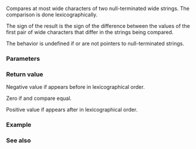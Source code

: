 {{cpp/title|wcsncmp}}
{{cpp/string/wide/navbar}}
{{ddcl|header=cwchar|
int wcsncmp( const wchar_t* lhs, const wchar_t* rhs, std::size_t count );
}}

Compares at most {{c|count}} wide characters of two null-terminated wide strings. The comparison is done lexicographically.

The sign of the result is the sign of the difference between the values of the first pair of wide characters that differ in the strings being compared.

The behavior is undefined if {{c|lhs}} or {{c|rhs}} are not pointers to null-terminated strings.

===Parameters===
{{par begin}}
{{par|lhs, rhs|pointers to the null-terminated wide strings to compare}}
{{par|count|maximum number of characters to compare}}
{{par end}}

===Return value===
Negative value if {{c|lhs}} appears before {{c|rhs}} in lexicographical order.

Zero if {{c|lhs}} and {{c|rhs}} compare equal.

Positive value if {{c|lhs}} appears after {{c|rhs}} in lexicographical order.

===Example===
{{example
|code=
#include &lt;clocale&gt;
#include &lt;cwchar&gt;
#include &lt;iostream&gt;
#include &lt;locale&gt;

void demo(const wchar_t* lhs, const wchar_t* rhs, int sz)
{
    int rc = std::wcsncmp(lhs, rhs, sz);
    if (rc == 0)
        std::wcout &lt;&lt; "First " &lt;&lt; sz &lt;&lt; " characters of ["
                   &lt;&lt; lhs &lt;&lt; "] equal [" &lt;&lt; rhs &lt;&lt; "]\n";
    else if (rc &lt; 0)
        std::wcout &lt;&lt; "First " &lt;&lt; sz &lt;&lt; " characters of ["
                   &lt;&lt; lhs &lt;&lt; "] precede [" &lt;&lt; rhs &lt;&lt; "]\n";
    else if (rc &gt; 0)
        std::wcout &lt;&lt; "First " &lt;&lt; sz &lt;&lt; " characters of ["
                   &lt;&lt; lhs &lt;&lt; "] follow [" &lt;&lt; rhs &lt;&lt; "]\n";
}

int main()
{
    const wchar_t str1[] = L"안녕하세요";
    const wchar_t str2[] = L"안녕히 가십시오";

    std::setlocale(LC_ALL, "en_US.utf8");
    std::wcout.imbue(std::locale("en_US.utf8"));
    demo(str1, str2, 5);
    demo(str2, str1, 8);
    demo(str1, str2, 2);
}
|output=
First 5 characters of [안녕하세요] precede [안녕히 가십시오]
First 8 characters of [안녕히 가십시오] follow [안녕하세요]
First 2 characters of [안녕하세요] equal [안녕히 가십시오]
}}

===See also===
{{dsc begin}}
{{dsc inc|cpp/string/byte/dsc strncmp}}
{{dsc inc|cpp/string/wide/dsc wcscmp}}
{{dsc inc|cpp/string/wide/dsc wmemcmp}}
{{dsc inc|cpp/string/wide/dsc wcscoll}}
{{dsc see c|c/string/wide/wcsncmp}}
{{dsc end}}

{{langlinks|de|es|fr|it|ja|pt|ru|zh}}